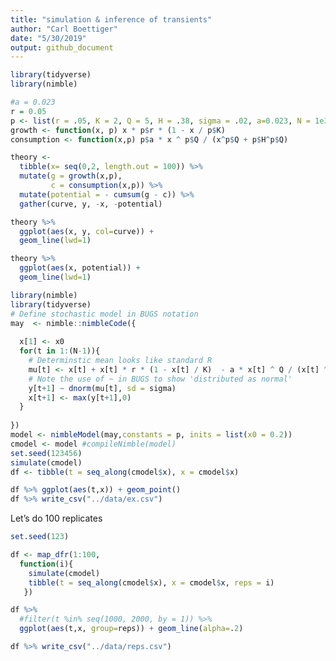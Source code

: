 ```yaml
---
title: "simulation & inference of transients"
author: "Carl Boettiger"
date: "5/30/2019"
output: github_document
---
```

  
```r
library(tidyverse)
library(nimble)
```
  
```r
#a = 0.023
r = 0.05
p <- list(r = .05, K = 2, Q = 5, H = .38, sigma = .02, a=0.023, N = 1e3)
growth <- function(x, p) x * p$r * (1 - x / p$K)
consumption <- function(x,p) p$a * x ^ p$Q / (x^p$Q + p$H^p$Q)
```

```r
theory <- 
  tibble(x= seq(0,2, length.out = 100)) %>%
  mutate(g = growth(x,p), 
         c = consumption(x,p)) %>%
  mutate(potential = - cumsum(g - c)) %>%
  gather(curve, y, -x, -potential) 
```

```r
theory %>%
  ggplot(aes(x, y, col=curve)) +
  geom_line(lwd=1)
```

```r
theory %>%
  ggplot(aes(x, potential)) + 
  geom_line(lwd=1)
```













```r
library(nimble)
library(tidyverse)
# Define stochastic model in BUGS notation
may  <- nimble::nimbleCode({
  
  x[1] <- x0
  for(t in 1:(N-1)){
    # Determinstic mean looks like standard R
    mu[t] <- x[t] + x[t] * r * (1 - x[t] / K)  - a * x[t] ^ Q / (x[t] ^ Q + H ^ Q)
    # Note the use of ~ in BUGS to show 'distributed as normal' 
    y[t+1] ~ dnorm(mu[t], sd = sigma)
    x[t+1] <- max(y[t+1],0)
  }
  
})
model <- nimbleModel(may,constants = p, inits = list(x0 = 0.2))
cmodel <- model #compileNimble(model)
set.seed(123456)
simulate(cmodel)
df <- tibble(t = seq_along(cmodel$x), x = cmodel$x)
```

```r
df %>% ggplot(aes(t,x)) + geom_point()
df %>% write_csv("../data/ex.csv")
```


Let's do 100 replicates

```r
set.seed(123)

df <- map_dfr(1:100, 
  function(i){
    simulate(cmodel)
    tibble(t = seq_along(cmodel$x), x = cmodel$x, reps = i)
   })
```

```r
df %>% 
  #filter(t %in% seq(1000, 2000, by = 1)) %>% 
  ggplot(aes(t,x, group=reps)) + geom_line(alpha=.2)

df %>% write_csv("../data/reps.csv")
```

